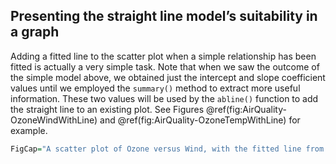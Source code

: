 ## Presenting the straight line model’s suitability in a graph {#AddFittedLine}

Adding a fitted line to the scatter plot when a simple relationship has
been fitted is actually a very simple task. Note that when we saw the
outcome of the simple model above, we obtained just the intercept and
slope coefficient values until we employed the `summary()` method to extract more useful information. These two values will be used by the `abline()` function to add the straight line to an
existing plot. See Figures \@ref(fig:AirQuality-OzoneWindWithLine) and \@ref(fig:AirQuality-OzoneTempWithLine) for example.

```r
FigCap="A scatter plot of Ozone versus Wind, with the fitted line from the simple regression added."
``` 
